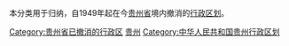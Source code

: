 本分类用于归纳，自1949年起在今[[贵州省|贵州省]]境内撤消的[[行政区划|行政区划]]。

[[Category:贵州省已撤消的行政区|Category:贵州省已撤消的行政区]]
[[Category:已撤销的中华人民共和国各省级行政区行政区划单位|贵州]]
[[Category:中华人民共和国贵州行政区划|Category:中华人民共和国贵州行政区划]]